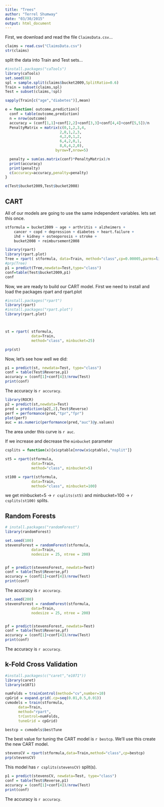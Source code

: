 ```yaml
---
title: "Trees"
author: "Terrel Shumway"
date: "03/30/2015"
output: html_document
---
```


First, we download and read the file `ClaimsData.csv`...

```r


claims = read.csv("ClaimsData.csv")
str(claims)

```

split the data into Train and Test sets...

```r
#install.packages("caTools")
library(caTools)
set.seed(88)
spl = sample.split(claims$bucket2009,SplitRatio=0.6)
Train = subset(claims,spl)
Test = subset(claims,!spl)

sapply(Train[c("age","diabetes")],mean)

e = function( outcome,prediction){
  conf = table(outcome,prediction)
  n = nrow(outcome)
  accuracy = (conf[1,1]+conf[2,2]+conf[3,3]+conf[4,4]+conf[5,5])/n
  PenaltyMatrix = matrix(c(0,1,2,3,4,
                         2,0,1,2,3,
                         4,2,0,1,2,
                         6,4,2,0,1,
                         8,6,4,2,0),
                       byrow=T,nrow=5)

  penalty = sum(as.matrix(conf)*PenaltyMatrix)/n
  print(accuracy)
  print(penalty)
  c(accuracy=accuracy,penalty=penalty)
}

e(Test$bucket2009,Test$bucket2008)

```

## CART

All of our models are going to use the same independent variables. lets set this once.
```r
stformula = bucket2009 ~ age + arthritis + alzheimers + 
    cancer + copd + depression + diabetes + heart.failure +
    ihd + kidney + osteoporosis + stroke +
    bucket2008 + reimbursement2008 

library(rpart)
library(rpart.plot)
Tree = rpart( stformula, data=Train, method="class",cp=0.00005,parms=list(loss=PenaltyMatrix))
#prp(Tree)
p1 = predict(Tree,newdata=Test,type="class")
conf=table(Test$bucket2009,p1)
conf
```


Now, we are ready to build our CART model. First we need to install and load the packages rpart and rpart.plot

```r
#install.packages("rpart")
library(rpart)
#install.packages("rpart.plot")
library(rpart.plot)



st = rpart( stformula, 
            data=Train,
            method="class", minbucket=25)

prp(st)
```

Now, let's see how well we did:

```r
p1 = predict(st, newdata=Test, type="class")
conf = table(Test$Reverse,p1)
accuracy = (conf[1]+conf[4])/nrow(Test)
print(conf)
```

The accuracy is `r accuracy`.

```r
library(ROCR)
p2 = predict(st,newdata=Test)
pred = prediction(p2[,2],Test$Reverse)
perf = performance(pred,"tpr","fpr")
plot(perf)
auc = as.numeric(performance(pred,"auc")@y.values)
```

The area under this curve is `r auc`.

If we increase and decrease the `minbucket` parameter

```r
csplits = function(x){x$cptable[nrow(x$cptable),"nsplit"]}

st5 = rpart(stformula, 
            data=Train,
            method="class", minbucket=5)

st100 = rpart(stformula, 
            data=Train,
            method="class", minbucket=100)

```

we get minbucket=5 -> `r csplits(st5)` and minbucket=100 -> `r csplits(st100)` splits.

## Random Forests

```r
# install.packages("randomForest")
library(randomForest)

set.seed(100)
stevensForest = randomForest(stformula, 
            data=Train,
            nodesize = 25, ntree = 200)


pf = predict(stevensForest, newdata=Test)
conf = table(Test$Reverse,pf)
accuracy = (conf[1]+conf[4])/nrow(Test)
print(conf)
```

The accuracy is `r accuracy`.

```r
set.seed(200)
stevensForest = randomForest(stformula, 
            data=Train,
            nodesize = 25, ntree = 200)


pf = predict(stevensForest, newdata=Test)
conf = table(Test$Reverse,pf)
accuracy = (conf[1]+conf[4])/nrow(Test)
print(conf)
```

The accuracy is `r accuracy`.

## k-Fold Cross Validation

```r
#install.packages(c("caret","e1071"))
library(caret)
library(e1071)

numFolds = trainControl(method="cv",number=10)
cpGrid = expand.grid(.cp=seq(0.01,0.5,0.01))
cvmodels = train(stformula, 
      data=Train,
      method="rpart",
      trControl=numFolds,
      tuneGrid = cpGrid)

bestcp = cvmodels$bestTune
```

The best value for tuning the CART model is `r bestcp`. We'll use this create the new CART model.

```r
stevensCV = rpart(stformula,data=Train,method="class",cp=bestcp)
prp(stevensCV)
```

This model has `r csplits(stevensCV)` split(s).

```r
p1 = predict(stevensCV, newdata=Test, type="class")
conf = table(Test$Reverse,p1)
accuracy = (conf[1]+conf[4])/nrow(Test)
print(conf)
```

The accuracy is `r accuracy`.
